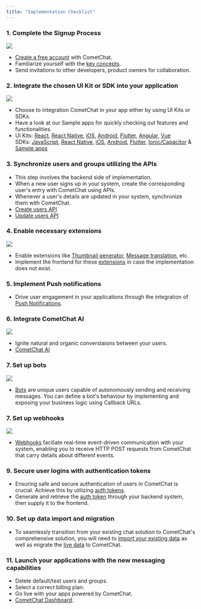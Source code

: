 ```yaml
---
title: "Implementation Checklist"
---
```


### 1. Complete the Signup Process

<Frame>
  <img src="/images/6dd5598b-app_signup_web_screens-e4f2d18151646472aea3ed043902ad9e.png" />
</Frame>



* [Create a free account](https://app.cometchat.com/signup) with CometChat.
* Familiarize yourself with the [key concepts](/fundamentals/key-concepts).
* Send invitations to other developers, product owners for collaboration.

### 2. Integrate the chosen UI Kit or SDK into your application

<Frame>
  <img src="/images/2ff23251-integrate-4e0e89c5ef77250c8a31b70b300dc6a5.png" />
</Frame>



* Choose to integration CometChat in your app either by using UI Kits or SDKs.
* Have a look at our Sample apps for quickly checking out features and functionalities.
* UI Kits: [React](/ui-kit/react/overview), [React Native](/ui-kit/react-native/overview), [iOS](/ui-kit/ios/overview), [Android](/ui-kit/android/overview), [Flutter](/ui-kit/flutter/overview), [Angular](/ui-kit/angular/overview), [Vue](/ui-kit/vue/overview)\
  SDKs: [JavaScript](/sdk/javascript/overview), [React Native](/sdk/react-native/overview), [iOS](/sdk/ios/overview), [Android](/sdk/android/overview), [Flutter](/sdk/flutter/overview), [Ionic/Capacitor](/sdk/ionic/overview) & [Sample apps](https://github.com/cometchat)

### 3. Synchronize users and groups utilizing the APIs

* This step involves the backend side of implementation.
* When a new user signs up in your system, create the corresponding user's entry with CometChat using APIs.
* Whenever a user's details are updated in your system, synchronize them with CometChat.
* [Create users API](/rest-api/users/create)
* [Update users API](/rest-api/users/update)

### 4. Enable necessary extensions

<Frame>
  <img src="/images/99ca7174-dashboard_extension_web_screens-f461fe9c2b7612d924ba35a9817f4101.png" />
</Frame>



* Enable extensions like [Thumbnail generator](/fundamentals/thumbnail-generation), [Message translation](/fundamentals/message-translation), etc.
* Implement the frontend for these [extensions](/fundamentals/extensions-overview) in case the implementation does not exist.

### 5. Implement Push notifications

* Drive user engagement in your applications through the integration of [Push Notifications](/notifications/push-overview).

### 6. Integrate CometChat AI

<Frame>
  <img src="/images/19bffcf7-dashboard_ai_web_screens-6628f66cbf91186f64270e49efabf7e7.png" />
</Frame>



* Ignite natural and organic converstaions between your users.
* [CometChat AI](/fundamentals/ai-user-copilot/overview)

### 7. Set up bots

<Frame>
  <img src="/images/a7670e84-dashboard_bots_web_screens-41fd517e952fbbc8bef951aa09085c2e.png" />
</Frame>



* [Bots](/ai-chatbots/overview) are unique users capable of autonomously sending and receiving messages. You can define a bot's behaviour by implementing and exposing your business logic using Callback URLs.

### 7. Set up webhooks

<Frame>
  <img src="/images/29cf78f9-dashboard_webhook_web_screens-4e19ec2ec326166185750734d9f60117.png" />
</Frame>



* [Webhooks](/fundamentals/webhooks-overview) faciliate real-time event-driven communication with your system, enabling you to receive HTTP POST requests from CometChat that carry details about different events.

### 9. Secure user logins with authentication tokens

* Ensuring safe and secure authentication of users in CometChat is crucial. Achieve this by utilizing [auth tokens](https://api-explorer.cometchat.com/reference/create-authtoken).
* Generate and retrieve the [auth token](https://api-explorer.cometchat.com/reference/create-authtoken) through your backend system, then supply it to the frontend.

### 10. Set up data import and migration

* To seamlessly transition from your existing chat solution to CometChat's comprehensive solution, you will need to [import your existing data](/fundamentals/import-historical-data) as well as migrate the [live data](/fundamentals/live-data-migration) to CometChat.

### 11. Launch your applications with the new messaging capabilities

* Delete default/test users and groups.
* Select a correct billing plan.
* Go live with your apps powered by CometChat.
* [CometChat Dashboard](https://app.cometchat.com).
